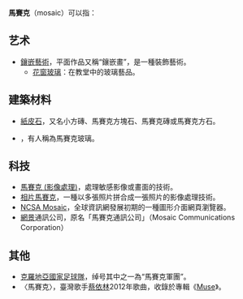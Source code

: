 {{noteTA
|1=zh-hans:彩色玻璃拼花窗;zh-hk:彩繪玻璃;zh-tw:花窗玻璃;
}}
{{Wiktionarypar|mosaic}}
{{TOCright}}
'''馬賽克'''（mosaic）可以指：

==艺术==
*[[鑲嵌藝術|鑲嵌藝術]]，平面作品又稱“鑲嵌畫”，是一種裝飾藝術。
**[[花窗玻璃|花窗玻璃]]：在教堂中的玻璃藝品。

==建築材料==
*[[紙皮石|紙皮石]]，又名小方磚、馬賽克方塊石、馬賽克磚或馬賽克方石。
*{{Link-en|毛玻璃|frosted glass}}，有人稱為馬賽克玻璃。

==科技==
*[[馬賽克_(影像處理)|馬賽克 (影像處理)]]，處理敏感影像或畫面的技術。
*[[相片馬賽克|相片馬賽克]]，一種以多張照片拼合成一張照片的影像處理技術。
*[[NCSA_Mosaic|NCSA Mosaic]]，全球資訊網發展初期的一種圖形介面網頁瀏覽器。
*[[網景|網景]]通訊公司，原名「馬賽克通訊公司」（Mosaic Communications Corporation）

==其他==
*[[克羅地亞國家足球隊|克羅地亞國家足球隊]]，绰号其中之一為“馬賽克軍團”。
*〈馬賽克〉，臺灣歌手[[蔡依林|蔡依林]]2012年歌曲，收錄於專輯《[[Muse_(蔡依林專輯)|Muse]]》。

{{disambig|Cat=三字作品消歧义}}